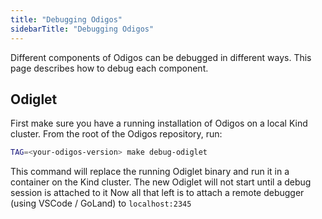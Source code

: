 ```yaml
---
title: "Debugging Odigos"
sidebarTitle: "Debugging Odigos"
---
```


Different components of Odigos can be debugged in different ways. This page describes how to debug each component.

## Odiglet

First make sure you have a running installation of Odigos on a local Kind cluster.
From the root of the Odigos repository, run:

```bash
TAG=<your-odigos-version> make debug-odiglet
```

This command will replace the running Odiglet binary and run it in a container on the Kind cluster.
<Note>
The new Odiglet will not start until a debug session is attached to it
</Note>
Now all that left is to attach a remote debugger (using VSCode / GoLand) to `localhost:2345`